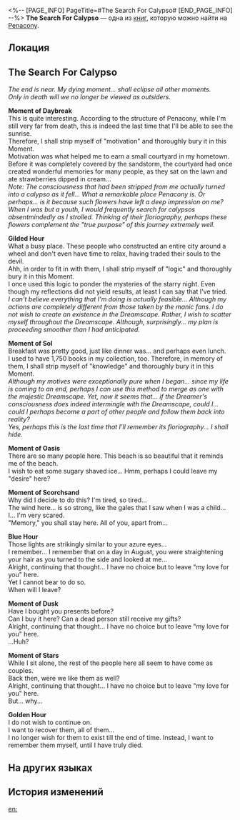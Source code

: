 <%-- [PAGE_INFO]
PageTitle=#The Search For Calypso#
[END_PAGE_INFO] --%>
{{Дополнить}}
{{Книга Инфобокс
|id           = 368
|partIds      = 190663
|Название     = 
|Изображение  = Предмет Книга Пенакония.png
|Мир          = Penacony
|Томов        = 1
|Автор        = <!--нужно добавить-->
|Описание     = A checklist of destinations left by a passenger of the Radiant Feldspar.
|Том1         = {{tx}}
|Источник1    = {{tx|Отсутствует источник}}
|Персонажи    = 
|Фракции      = Penacony
}}
'''The Search For Calypso''' — одна из [[Книги|книг]], которую можно найти на [[Penacony]].

==Локация==
{{Отметка карты|<!--название карты-->|<!--id отметки-->}}

==The Search For Calypso==
''The end is near. My dying moment... shall eclipse all other moments.''<br />
''Only in death will we no longer be viewed as outsiders.''

'''Moment of Daybreak'''<br />
This is quite interesting. According to the structure of Penacony, while I'm still very far from death, this is indeed the last time that I'll be able to see the sunrise.<br />
Therefore, I shall strip myself of "motivation" and thoroughly bury it in this Moment.<br />
Motivation was what helped me to earn a small courtyard in my hometown. Before it was completely covered by the sandstorm, the courtyard had once created wonderful memories for many people, as they sat on the lawn and ate strawberries dipped in cream...<br />
''Note: The consciousness that had been stripped from me actually turned into a calypso as it fell... What a remarkable place Penacony is. Or perhaps... is it because such flowers have left a deep impression on me?''<br />
''When I was but a youth, I would frequently search for calypsos absentmindedly as I strolled. Thinking of their floriography, perhaps these flowers complement the "true purpose" of this journey extremely well.''

'''Gilded Hour'''<br />
What a busy place. These people who constructed an entire city around a wheel and don't even have time to relax, having traded their souls to the devil.<br />
Ahh, in order to fit in with them, I shall strip myself of "logic" and thoroughly bury it in this Moment.<br />
I once used this logic to ponder the mysteries of the starry night. Even though my reflections did not yield results, at least I can say that I've tried.<br />
''I can't believe everything that I'm doing is actually feasible... Although my actions are completely different from those taken by the manic fans. I do not wish to create an existence in the Dreamscape. Rather, I wish to scatter myself throughout the Dreamscape. Although, surprisingly... my plan is proceeding smoother than I had anticipated.''

'''Moment of Sol'''<br />
Breakfast was pretty good, just like dinner was... and perhaps even lunch.<br />
I used to have 1,750 books in my collection, too. Therefore, in memory of them, I shall strip myself of "knowledge" and thoroughly bury it in this Moment.<br />
''Although my motives were exceptionally pure when I began... since my life is coming to an end, perhaps I can use this method to merge as one with the majestic Dreamscape. Yet, now it seems that... if the Dreamer's consciousness does indeed intermingle with the Dreamscape, could I... could I perhaps become a part of other people and follow them back into reality?''<br />
''Yes, perhaps this is the last time that I'll remember its floriography... I shall hide.''

'''Moment of Oasis'''<br />
There are so many people here. This beach is so beautiful that it reminds me of the beach.<br />
I wish to eat some sugary shaved ice... Hmm, perhaps I could leave my "desire" here?

'''Moment of Scorchsand'''<br />
Why did I decide to do this? I'm tired, so tired...<br />
The wind here... is so strong, like the gales that I saw when I was a child...<br />
I... I'm very scared.<br />
"Memory," you shall stay here. All of you, apart from...

'''Blue Hour'''<br />
Those lights are strikingly similar to your azure eyes...<br />
I remember... I remember that on a day in August, you were straightening your hair as you turned to the side and looked at me...<br />
Alright, continuing that thought... I have no choice but to leave "my love for you" here.<br />
Yet I cannot bear to do so.<br />
When will I leave?

'''Moment of Dusk'''<br />
Have I bought you presents before?<br />
Can I buy it here? Can a dead person still receive my gifts?<br />
Alright, continuing that thought... I have no choice but to leave "my love for you" here.<br />
...Huh?

'''Moment of Stars'''<br />
While I sit alone, the rest of the people here all seem to have come as couples.<br />
Back then, were we like them as well?<br />
Alright, continuing that thought... I have no choice but to leave "my love for you" here.<br />
But... why...

'''Golden Hour'''<br />
I do not wish to continue on.<br />
I want to recover them, all of them...<br />
I no longer wish for them to exist till the end of time. Instead, I want to remember them myself, until I have truly died.

==На других языках==
{{На других языках
|en   = The Search For Calypso
|zhs  = 寻找卡利普索
|zht  = 尋找卡利普索
|ja   = カリプソを探して
|ko   = 칼립소를 찾아서
|es   = La búsqueda de Calipso
|fr   = En quête de calypsos
|ru   = В поисках Калипсо
|th   = ตามหา Calypso
|vi   = Đi Tìm Calypso
|de   = Die Suche nach Calypso
|id   = Pencarian Calypso
|pt   = A Busca por Calipso
}}

==История изменений==
{{История изменений|3.5}}

[[en:]]